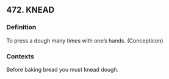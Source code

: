## 472. KNEAD
### Definition
To press a dough many times with one's hands. (Concepticon)

### Contexts
Before baking bread you must knead dough.

